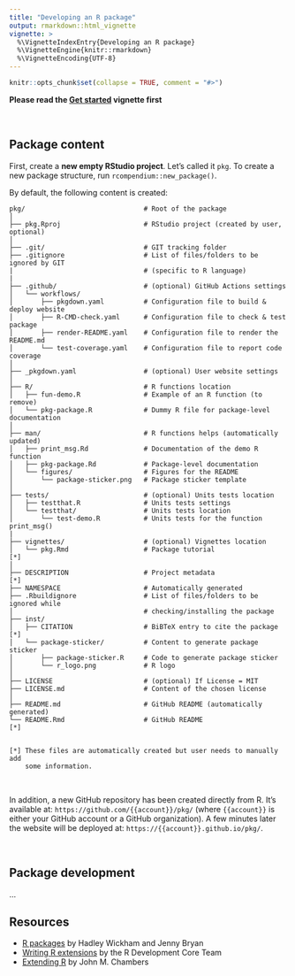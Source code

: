 ```yaml
---
title: "Developing an R package"
output: rmarkdown::html_vignette
vignette: >
  %\VignetteIndexEntry{Developing an R package}
  %\VignetteEngine{knitr::rmarkdown}
  %\VignetteEncoding{UTF-8}
---
```




```r
knitr::opts_chunk$set(collapse = TRUE, comment = "#>")
```


**Please read the 
[Get started](https://frbcesab.github.io/rcompendium/articles/rcompendium.html) vignette first**



<br />



## Package content

First, create a **new empty RStudio project**. Let's called it `pkg`. 
To create a new package structure, run `rcompendium::new_package()`.

By default, the following content is created:

```
pkg/                              # Root of the package
│
├── pkg.Rproj                     # RStudio project (created by user, optional)
│
├── .git/                         # GIT tracking folder
├── .gitignore                    # List of files/folders to be ignored by GIT
|                                 # (specific to R language)
|
├── .github/                      # (optional) GitHub Actions settings
│   └── workflows/
│       ├── pkgdown.yaml          # Configuration file to build & deploy website
│       ├── R-CMD-check.yaml      # Configuration file to check & test package
│       ├── render-README.yaml    # Configuration file to render the README.md
│       └── test-coverage.yaml    # Configuration file to report code coverage
│
├── _pkgdown.yaml                 # (optional) User website settings
│
├── R/                            # R functions location
│   ├── fun-demo.R                # Example of an R function (to remove)
│   └── pkg-package.R             # Dummy R file for package-level documentation
│
├── man/                          # R functions helps (automatically updated)
│   ├── print_msg.Rd              # Documentation of the demo R function
│   ├── pkg-package.Rd            # Package-level documentation
│   └── figures/                  # Figures for the README 
│       └── package-sticker.png   # Package sticker template
│
├── tests/                        # (optional) Units tests location
│   ├── testthat.R                # Units tests settings
│   └── testthat/                 # Units tests location
│       └── test-demo.R           # Units tests for the function print_msg()
|
├── vignettes/                    # (optional) Vignettes location
│   └── pkg.Rmd                   # Package tutorial                         [*]
│
├── DESCRIPTION                   # Project metadata                         [*]
├── NAMESPACE                     # Automatically generated
├── .Rbuildignore                 # List of files/folders to be ignored while 
│                                 # checking/installing the package
├── inst/
│   ├── CITATION                  # BiBTeX entry to cite the package         [*]
│   └── package-sticker/          # Content to generate package sticker
│       ├── package-sticker.R     # Code to generate package sticker
│       └── r_logo.png            # R logo
│
├── LICENSE                       # (optional) If License = MIT
├── LICENSE.md                    # Content of the chosen license
│
├── README.md                     # GitHub README (automatically generated)
└── README.Rmd                    # GitHub README                            [*]


[*] These files are automatically created but user needs to manually add 
    some information.
```

<br />

In addition, a new GitHub repository has been created directly from R. It's available
at: `https://github.com/{{account}}/pkg/` (where `{{account}}` is either your GitHub
account or a GitHub organization). A few minutes later the website will be deployed
at: `https://{{account}}.github.io/pkg/`.



<br />



## Package development

...


## Resources

- [R packages](https://r-pkgs.org/) by Hadley Wickham and Jenny Bryan
- [Writing R extensions](https://cran.r-project.org/doc/manuals/r-release/R-exts.html) by
the R Development Core Team
- [Extending R](https://www.taylorfrancis.com/books/mono/10.1201/9781315381305/extending-john-chambers) by
John M. Chambers

